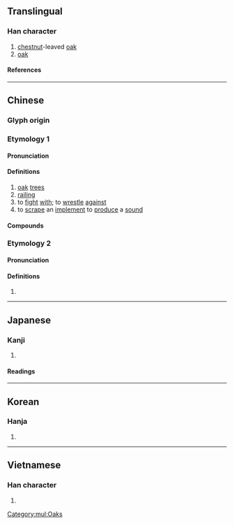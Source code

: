 {{also|栎}}
{{character info}}
==Translingual==
{{Han simplified forms|櫟|檪|栎|ex=y}}

===Han character===
{{Han char|rn=75|rad=木|as=15|sn=19|four=42994|canj=DVID|ids=⿰木樂}}

# [[chestnut]]-leaved [[oak]]
# [[oak]]

====References====
{{Han ref|kx=0560.300|dkj=15823|dj=0949.270|hdz=21314.090|uh=6ADF}}

[[Category:mul:Oaks]]

----

==Chinese==

===Glyph origin===
{{Han etym}}

===Etymology 1===
{{zh-forms|s=栎}}

====Pronunciation====
{{zh-pron
|m=lì
|c=lik1,lik6
|mn=le̍k/lo̍k
|mn-t=lêh8
|mc=2
|oc=n,2
|cat=
}}
{{attention|och|Old Chinese needs to be distributed}}

====Definitions====
{{zh-hanzi}}

# [[oak]] [[tree]]s
# [[railing]]
# to [[fight]] [[with]]; to [[wrestle]] [[against]]
# to [[scrape]] an [[implement]] to [[produce]] a [[sound]]

====Compounds====
{{zh-der|櫟樹|樗櫟|樗櫟庸材}}

===Etymology 2===
{{zh-forms|s=栎|alt=㰛}}

====Pronunciation====
{{zh-pron
|m=yuè
|c=ngok6
|mn-t=iag4
|mc=1
|oc=1
|cat=pn
}}

====Definitions====
{{zh-hanzi}}

# {{zh-only|櫟陽}}

----

==Japanese==
{{ja-kanji forms|檪|櫟}}

===Kanji===
{{ja-kanji|grade=|rs=木15|shin=檪}}

# {{rfdef|ja|sort=木15}}

====Readings====
{{ja-readings
|goon=やく, りゃく, ろう<らう
|kanon=やく, れき, ろう<らう
|kun=くぬぎ-
}}

----

==Korean==

===Hanja===
{{ko-hanja|hangeul=[[력]]>[[역]]|eumhun=|rv=ryeok>yeok|mr=ryŏk>yŏk|y=lyek>yek}}

# {{rfdef|ko|sort=木15}}

----

==Vietnamese==

===Han character===
{{vi-readings|rs=木15|reading=lịch}}

# {{rfdef|vi|sort=木15}}